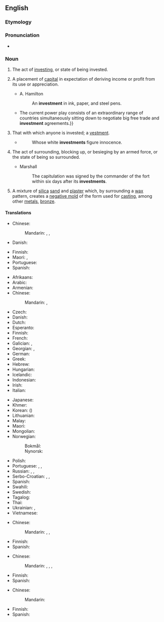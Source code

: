 ==English==
{{wikipedia}}

===Etymology===
{{suffix|invest|ment|lang=en}}

===Pronunciation===
* {{audio|en-us-investment.ogg|Audio (US)|lang=en}}

===Noun===
{{en-noun|~}}

# The act of [[invest]]ing, or state of being invested.
# {{lb|en|finance}} A placement of [[capital]] in expectation of deriving income or profit from its use or appreciation.
#* A. Hamilton
#*: An '''investment''' in ink, paper, and steel pens.
#* {{quote-magazine|date=2013-07-19|author={{w|Timothy Garton Ash}}
|volume=189|issue=6|page=18|magazine={{w|The Guardian Weekly}}
|title=[http://www.theguardian.com/commentisfree/2013/jul/10/geopolitics-transatlantic-trade-deal Where Dr Pangloss meets Machiavelli]
|passage=Hidden behind thickets of acronyms and gorse bushes of detail, a new great game is under way across the globe.{{...}}The current power play consists of an extraordinary range of countries simultaneously sitting down to negotiate big free trade and '''investment''' agreements.}}
# That with which anyone is invested; a [[vestment]].
#* {{w|William Shakespeare}}
#*: Whose white '''investments''' figure innocence.
# {{lb|en|military}} The act of surrounding, blocking up, or besieging by an armed force, or the state of being so surrounded.
#* Marshall
#*: The capitulation was signed by the commander of the fort within six days after its '''investments'''.
# A mixture of [[silica]] [[sand]] and [[plaster]] which, by surrounding a [[wax]] pattern, creates a [[negative mold]] of the form used for [[casting]], among other [[metal]]s, [[bronze]].

====Translations====
{{trans-top|act of investing}}
* Chinese:
*: Mandarin: {{t+|cmn|投入|tr=tóurù}}, {{t+|cmn|投資}}, {{t+|cmn|投资|tr=tóuzī}}
* Danish: {{t-needed|da}}
{{trans-mid}}
* Finnish: {{t+|fi|sijoittaminen}}
* Maori: {{t|mi|whakangaonga}}, {{t|mi|whakangaonga moni}}
* Portuguese: {{t-needed|pt}}
* Spanish: {{t-needed|es}}
{{trans-bottom}}

{{trans-top|placement of capital in expectation of deriving income or profit from its use}}
* Afrikaans: {{t|af|belegging}}
* Arabic: {{t|ar|اِسْتِثْمَار|m}}
* Armenian: {{t+|hy|ներդրում}}
* Chinese:
*: Mandarin: {{t+|cmn|投資|sc=Hani}}, {{t+|cmn|投资|tr=tóuzī|sc=Hani}}
* Czech: {{t+|cs|investice|f}}
* Danish: {{t-needed|da}}
* Dutch: {{t+|nl|investering}}
* Esperanto: {{t-needed|eo}}
* Finnish: {{t+|fi|sijoitus}}
* French: {{t+|fr|investissement}}
* Galician: {{t+|gl|inversión|f}}, {{t+|gl|investimento|m}}
* Georgian: {{t|ka|შენატანი|sc=Geor}}, {{t|ka|ინვესტიცია|sc=Geor}}
* German: {{t+|de|Investition|f}}
* Greek: {{t+|el|επένδυση|f|sc=Grek}}
* Hebrew: {{t+|he|השקעה|f|tr=hashkaa}}
* Hungarian: {{t+|hu|befektetés}}
* Icelandic: {{t|is|fjárfesting|f}}
* Indonesian: {{t+|id|investasi}}
* Irish: {{t|ga|fuilleamh|m}}
* Italian: {{t+|it|investimento|m}}
{{trans-mid}}
* Japanese: {{t+|ja|投資|tr=とうし, tōshi}}
* Khmer: {{t-needed|km}}
* Korean: {{t+|ko|투자}} ({{t+|ko|投資|sc=Hani}})
* Lithuanian: {{t|lt|investicija|f}}
* Malay: {{t|ms|pelaburan}}
* Maori: {{t|mi|whakangaonga}}
* Mongolian: {{t-needed|mn}}
* Norwegian:
*: Bokmål: {{t|nb|investering|m|f}}
*: Nynorsk: {{t|nn|investering|f}}
* Polish: {{t+|pl|inwestycja|f}}
* Portuguese: {{t+|pt|investimento|m|alt=investimento}}, {{t|pt|investimentos|m-p}}, {{t+|pt|aposta|f}}
* Russian: {{t+|ru|инвести́ция|f}}, {{t+|ru|вклад|m}}, {{t+|ru|капиталовложе́ние|n}}
* Serbo-Croatian: {{t+|sh|ulaganje|n}}, {{t+|sh|investicija|f}}, {{t+|sh|plasman|m}}
* Spanish: {{t+|es|inversión|f}}
* Swahili: {{t+|sw|uwekezaji}}
* Swedish: {{t+|sv|investering}}
* Tagalog: {{t|tl|pamumuhunan|sc=Hani}}
* Thai: {{t|th|การลงทุน}}
* Ukrainian: {{t+|uk|інвести́ція}}, {{t+|uk|вне́сок}}
* Vietnamese: {{t|vi|đầu tư|alt=sự đầu tư}}
{{trans-bottom}}

{{trans-top|that with which anyone is invested}}
* Chinese:
*: Mandarin: {{t+|cmn|投入|tr=tóurù}}, {{t+|cmn|投資}}, {{t+|cmn|投资|tr=tóuzī}}
{{trans-mid}}
* Finnish: {{t+|fi|sijoitus}}
* Spanish: {{t-needed|es}}
{{trans-bottom}}

{{trans-top|act of surrounding}}
* Chinese:
*: Mandarin: {{t+|cmn|包圍}}, {{t+|cmn|包围|tr=bāowéi}}, {{t+|cmn|封鎖}}, {{t+|cmn|封锁|tr=fēngsuǒ}}
{{trans-mid}}
* Finnish: {{t+|fi|piiritys}}
* Spanish: {{t-needed|es}}
{{trans-bottom}}

{{trans-top|mixture of silica sand and plaster}}
* Chinese:
*: Mandarin: {{t|cmn|熔模|tr=róngmó}}
{{trans-mid}}
* Finnish: {{t+|fi|keerna}}
* Spanish: {{t-needed|es}}
{{trans-bottom}}